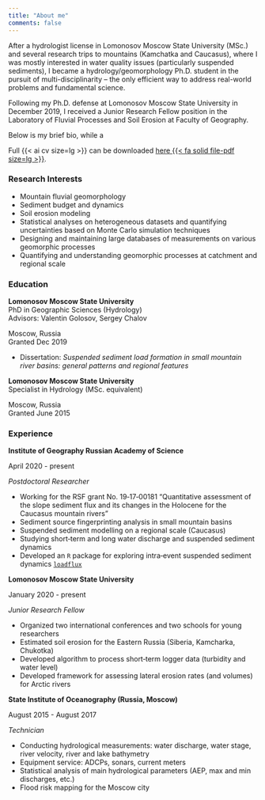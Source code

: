 ```yaml
---
title: "About me"
comments: false
---
```


After a hydrologist license in Lomonosov Moscow State University (MSc.) and several research trips to mountains (Kamchatka and Caucasus), where I was mostly interested in water quality issues (particularly suspended sediments), I became a hydrology/geomorphology Ph.D. student in the pursuit of multi-disciplinarity -- the only efficient way to address real-world problems and fundamental science.

Following my Ph.D. defense at Lomonosov Moscow State University in December 2019, I received a Junior Research Fellow position in the Laboratory of Fluvial Processes and Soil Erosion at Faculty of Geography.

Below is my brief bio, while a 

::: {.callout-caution appearance="simple" icon=false }

Full {{< ai cv size=lg >}} can be downloaded [here {{< fa solid file-pdf size=lg >}}](data/Tsyplenkov-Anatoly_CV.pdf).

:::

### Research Interests

-   Mountain fluvial geomorphology
-   Sediment budget and dynamics
-   Soil erosion modeling
-   Statistical analyses on heterogeneous datasets and quantifying uncertainties based on Monte Carlo simulation techniques
-   Designing and maintaining large databases of measurements on various geomorphic processes
-   Quantifying and understanding geomorphic processes at catchment and regional scale

### Education

::: {.d-flex .justify-content-between}
::: {}
**Lomonosov Moscow State University**  
PhD in Geographic Sciences (Hydrology)  
Advisors: Valentin Golosov, Sergey Chalov
:::
::: {.text-end}
Moscow, Russia  
Granted Dec 2019
:::
:::
- Dissertation: *Suspended sediment load formation in small mountain river basins: general patterns and regional features*

::: {.d-flex .justify-content-between}
::: {}
**Lomonosov Moscow State University**  
Specialist in Hydrology (MSc. equivalent)
:::
::: {.text-end}
Moscow, Russia  
Granted June 2015
:::
:::

### Experience

::: {.d-flex .justify-content-between}
::: {}
**Institute of Geography Russian Academy of Science**  
:::
::: {.text-end}
April 2020 - present
:::
:::
*Postdoctoral Researcher*

- Working for the RSF grant No. 19‑17‑00181 “Quantitative assessment of the slope sediment flux and its changes in the Holocene for the Caucasus mountain rivers”
- Sediment source fingerprinting analysis in small mountain basins
- Suspended sediment modelling on a regional scale (Caucasus)
- Studying short‑term and long water discharge and suspended sediment dynamics
- Developed an `R` package for exploring intra‑event suspended sediment dynamics [`loadflux`](https://github.com/atsyplenkov/loadflux)

::: {.d-flex .justify-content-between}
::: {}
**Lomonosov Moscow State University**  
:::
::: {.text-end}
January 2020 - present
:::
:::
*Junior Research Fellow*

- Organized two international conferences and two schools for young researchers
- Estimated soil erosion for the Eastern Russia (Siberia, Kamcharka, Chukotka)
- Developed algorithm to process short‑term logger data (turbidity and water level)
- Developed framework for assessing lateral erosion rates (and volumes) for Arctic rivers

::: {.d-flex .justify-content-between}
::: {}
**State Institute of Oceanography (Russia, Moscow)**  
:::
::: {.text-end}
August 2015 - August 2017
:::
:::
*Technician*

- Conducting hydrological measurements: water discharge, water stage, river velocity, river and lake bathymetry
- Equipment service: ADCPs, sonars, current meters
- Statistical analysis of main hydrological parameters (AEP, max and min discharges, etc.)
- Flood risk mapping for the Moscow city
